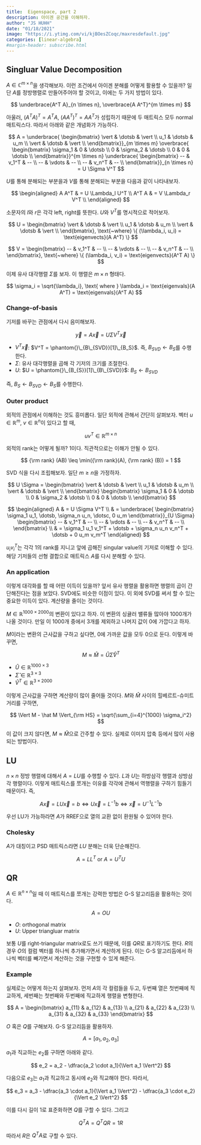 ```yaml
---
title:  Eigenspace, part 2 
description: 아이겐 공간을 이해하자. 
author: "JS HUHH"
date: "01/18/2021"
image: "https://i.ytimg.com/vi/kjBOesZCoqc/maxresdefault.jpg"
categories: [linear-algebra]
#margin-header: subscribe.html
---
```


## Singluar Value Decomposition

$A \in \mathbb C^{m \times n}$을 생각해보자. 이런 조건에서 아이겐 분해를 어떻게 활용할 수 있을까? 일단 $A$를 정방행렬로 만들어주어야 할 것이고, 이에는 두 가지 방법이 있다. 

$$
\underbrace{A^T A}_{n \times n}, \overbrace{A A^T}^{m \times m}
$$

아울러, $(A^T A)^T = A^T A$, $(AA^T)^T = A A^T$가 성립하기 때문에 두 매트릭스 모두 normal 매트릭스다. 따라서 아래와 같은 개념화가 가능하다. 

$$
A = 
\underbrace{
\begin{bmatrix}
\vert & \dotsb & \vert \\
u_1 & \dotsb & u_m \\
\vert & \dotsb & \vert \\
\end{bmatrix}}_{m \times m}
\overbrace{
\begin{bmatrix}
\sigma_1 & 0 & \dotsb \\
0 & \sigma_2 & \dotsb \\
0 & 0 & \dotsb \\
\end{bmatrix}}^{m \times n}
\underbrace{
\begin{bmatrix}
-- & v_1^T & -- \\
-- & \vdots & -- \\
-- & v_n^T & -- \\
\end{bmatrix}}_{n \times n} =
U \Sigma V^T
$$

$U$를 통해 분해되는 부분을과 $V$를 통해 분해되는 부분을 다음과 같이 나타내보자. 

$$
\begin{aligned}
A A^T & = U \Lambda_l U^T \\
A^T A & = V \Lambda_r V^T \\
\end{aligned}
$$

소문자의 $l$와 $r$은 각각 left, right를 뜻한다. $U$와 $V^T$를 명시적으로 적어보자. 


$$
U = 
\begin{bmatrix}
\vert & \dotsb & \vert \\
u_1 & \dotsb & u_m \\
\vert & \dotsb & \vert \\
\end{bmatrix}, \text{~where}
\{ (\lambda_i, u_i) = \text{eigenvects}(A A^T) \}
$$

$$
V = 
\begin{bmatrix}
-- & v_1^T & -- \\
-- & \vdots & -- \\
-- & v_n^T & -- \\
\end{bmatrix}, \text{~where}
\{ (\lambda_i, v_i) = \text{eigenvects}(A^T A) \}
$$

이제  유사 대각행렬 $\Sigma$를 보자. 이 행렬은 $m \times n$ 형태다. 

$$
\sigma_i = \sqrt{\lambda_i}, \text{ where } \lambda_i = \text{eigenvals}(A A^T) = \text{eigenvals}(A^T A) 
$$

### Change-of-basis 

기저를 바꾸는 관점에서 다시 음미해보자. 

$$
\vec y = A \vec x = U \Sigma V^T \vec x
$$

- $V^T \vec x$: $V^T = \phantom{}\_{B\_{SVD}}[1]\_{B_S}$. 즉, $B_{SVD} \leftarrow B_S$를 수행한다. 
- $\Sigma$: 유사 대각행렬을 곱해 각 기저의 크기를 조절한다. 
- $U$: $U = \phantom{}\_{B_{S}}[1]\_{B\_{SVD}}$: $B_{S} \leftarrow B_{SVD}$

즉, $B_S \leftarrow B_{SVD} \leftarrow B_S$를 수행한다. 

### Outer product 

외적의 관점에서 이해하는 것도 흥미롭다. 일단 외적에 관해서 간단히 살펴보자. 벡터 $u \in \mathbb R^m$, $v \in \mathbb R^n$이 있다고 할 때, 

$$
u v^T \in \mathbb R^{m \times n}
$$

외적의 rank는 어떻게 될까? 1이다. 직관적으로는 이해가 안될 수 있다. 

$$
{\rm rank} (AB) \leq \min({\rm rank}(A), {\rm rank} (B)) =  1
$$

SVD 식을 다시 조립해보자. 일단 $m \geq n$을 가정하자. 

$$
U \Sigma = 
\begin{bmatrix}
\vert & \dotsb & \vert \\
u_1 & \dotsb & u_m \\
\vert & \dotsb & \vert \\
\end{bmatrix}
\begin{bmatrix}
\sigma_1 & 0 & \dotsb \\
0 & \sigma_2 & \dotsb \\
0 & 0 & \dotsb \\
\end{bmatrix} 
$$

$$
\begin{aligned}
A & = U \Sigma V^T \\
& =
\underbrace{
\begin{bmatrix}
\sigma_1 u_1, \dotsb,  \sigma_n u_n, \dotsc,  0 u_m
\end{bmatrix}}_{U \Sigma}
\begin{bmatrix}
-- & v_1^T & -- \\
-- & \vdots & -- \\
-- & v_n^T & -- \\
\end{bmatrix} \\
& =  \sigma_1 u_1 v_1^T + \dotsb + \sigma_n u_n v_n^T + \dotsb + 0 u_m v_m^T
\end{aligned}
$$

$u_i v_i^T$는 각각 1의 rank를 지니고 앞에 곱해진 singular value의 기저로 이해할 수 있다. 해당 기저들의 선형 결합으로 매트릭스 $A$를 다시 분해할 수 있다. 

### An application 

이렇게 대각화를 할 때 어떤 이득이 있을까? 앞서 유사 행렬을 활용하면 행렬의 곱이 간단해진다는 점을 보았다. SVD에도 비슷한 이점이 있다. 이 외에 SVD를 써서 할 수 있는 중요한 이득이 있다. 계산량을 줄이는 것이다. 

$M \in \mathbb R^{1000 \times 2000}$의 변환이 있다고 하자. 이 변환의 싱귤러 밸류들 많아야 1000개가 나올 것이다. 만일 이 1000개 중에서 3개를 제외하고 나머지 값이 0에 가깝다고 하자.

$M$이라는 변환의 근사값을 구하고 싶다면, 0에 가까운 값을 모두 0으로 둔다. 이렇게 바꾸면, 

$$
M \approx \hat M = \hat U \hat \Sigma \hat V^T
$$ 

- $\hat U \in \mathbb R^{1000 \times 3}$ 
- $\hat \Sigma \in \mathbb R^{3 \times 3}$
- $\hat V^T \in \mathbb R^{3 \times 2000}$

이렇게 근사값을 구하면 계산량이 많이 줄어들 것이다. $M$와 $\hat M$ 사이의 힐베르트-슈미트 거리를 구하면, 

$$
\Vert M - \hat M \Vert_{\rm HS} = \sqrt{\sum_{i=4}^{1000} \sigma_i^2}
$$

이 값이 크지 않다면, $M \approx \hat M$으로 간주할 수 있다. 실제로 이미지 압축 등에서 많이 사용되는 방법이다. 

## LU 

$n \times n$ 정방 행렬에 대해서 $A = LU$를 수행할 수 있다. $L$과 $U$는 하방삼각 행렬과 상방삼각 행렬이다. 이렇게 매트릭스를 쪼개는 이유를 각각에 관해서 역행렬을 구하기 힘들기 때문이다. 즉, 

$$
A \vec x = LU \vec x = b \Leftrightarrow U \vec x = L^{-1}b \Leftrightarrow \vec x = U^{-1}L^{-1}b
$$

우선 LU가 가능하라면 $A$가 RREF으로 열의 교환 없이 환원될 수 있어야 한다. 

### Cholesky

$A$가 대칭이고 PSD 매트릭스라면 $LU$ 분해는 더욱 단순해진다. 

$$
A = L L^T \text{ or } A = U^T U 
$$
 
## QR 

$A \in \mathbb R^{n \times n}$일 때 이 매트릭스를 쪼개는 강력한 방법은 G-S 알고리듬을 활용하는 것이다. 

$$
A = O U 
$$

- $O$: orthogonal matrix 
- $U$: Upper triangluar matrix 

보통 $U$를 right-triangular matrix로도 쓰기 때문에, 이를 $QR$로 표기하기도 한다. $R$의 경우 $O$의 컬럼 벡터를 하나씩 추가해가면서 계산하게 된다. 이는 G-S 알고리듬에서 하나씩 벡터를 빼가면서 계산하는 것을 구현할 수 있게 해준다. 

### Example 

실제로는 어떻게 하는지 살펴보자. 먼저 $A$의 각 컬럼들을 두고, 두번째 열은 첫번째에 직교하게, 세번째는 첫번째와 두번째에 직교하게 행렬을 변형한다. 

$$
A = 
\begin{bmatrix}
a_{11} & a_{12} & a_{13} \\
a_{21} & a_{22} & a_{23} \\
a_{31} & a_{32} & a_{33} 
\end{bmatrix}
$$

$O$ 혹은 $Q$를 구해보자. G-S 알고리듬을 활용하자. 

$$
A = [a_1, a_2, a_3]
$$

$a_1$과 직교하는 $e_2$를 구하면 아래와 같다. 

$$
e_2 = a_2 - \dfrac{a_2 \cdot a_1}{\Vert a_1 \Vert^2}
$$

다음으로 $e_3$는 $a_1$과 직교하고 동시에 $e_2$와 직교해야 한다. 따라서, 

$$
e_3 = a_3 - \dfrac{a_3 \cdot a_1}{\Vert a_1 \Vert^2} - \dfrac{a_3 \cdot e_2}{\Vert e_2 \Vert^2}
$$ 

이를 다시 길이 1로 표준화하면 $Q$를 구할 수 있다. 그리고 

$$
Q^T A = Q^T Q R = 1 R
$$

따라서 $R$은 $Q^T A$로 구할 수 있다. 
